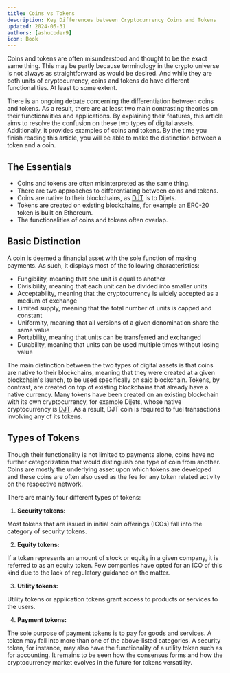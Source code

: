 ```yaml
---
title: Coins vs Tokens
description: Key Differences between Cryptocurrency Coins and Tokens
updated: 2024-05-31
authors: [ashucoder9]
icon: Book
---
```

Coins and tokens are often misunderstood and thought to be the exact same thing. This may be partly because terminology in the crypto universe is not always as straightforward as would be desired. And while they are both units of cryptocurrency, coins and tokens do have different functionalities. At least to some extent.

There is an ongoing debate concerning the differentiation between coins and tokens. As a result, there are at least two main contrasting theories on their functionalities and applications. By explaining their features, this article aims to resolve the confusion on these two types of digital assets. Additionally, it provides examples of coins and tokens. By the time you finish reading this article, you will be able to make the distinction between a token and a coin.

## The Essentials

- Coins and tokens are often misinterpreted as the same thing.
- There are two approaches to differentiating between coins and tokens.
- Coins are native to their blockchains, as [DJT](https://dijets.io/) is to Dijets.
- Tokens are created on existing blockchains, for example an ERC-20 token is built on Ethereum.
- The functionalities of coins and tokens often overlap.

## Basic Distinction

A coin is deemed a financial asset with the sole function of making payments. As such, it displays most of the following characteristics:

- Fungibility, meaning that one unit is equal to another
- Divisibility, meaning that each unit can be divided into smaller units
- Acceptability, meaning that the cryptocurrency is widely accepted as a medium of exchange
- Limited supply, meaning that the total number of units is capped and constant
- Uniformity, meaning that all versions of a given denomination share the same value
- Portability, meaning that units can be transferred and exchanged
- Durability, meaning that units can be used multiple times without losing value

The main distinction between the two types of digital assets is that coins are native to their blockchains, meaning that they were created at a given blockchain's launch, to be used specifically on said blockchain. Tokens, by contrast, are created on top of existing blockchains that already have a native currency. Many tokens have been created on an existing blockchain with its own cryptocurrency, for example Dijets, whose native cryptocurrency is [DJT](https://dijets.io/). As a result, DJT coin is required to fuel transactions involving any of its tokens.

## Types of Tokens

Though their functionality is not limited to payments alone, coins have no further categorization that would distinguish one type of coin from another. Coins are mostly the underlying asset upon which tokens are developed and these coins are often also used as the fee for any token related activity on the respective network.

There are mainly four different types of tokens:

1. **Security tokens:**

Most tokens that are issued in initial coin offerings (ICOs) fall into the category of security tokens.

2. **Equity tokens:**

If a token represents an amount of stock or equity in a given company, it is referred to as an equity token. Few companies have opted for an ICO of this kind due to the lack of regulatory guidance on the matter.

3. **Utility tokens:**

Utility tokens or application tokens grant access to products or services to the users.

4. **Payment tokens:**

The sole purpose of payment tokens is to pay for goods and services. A token may fall into more than one of the above-listed categories. A security token, for instance, may also have the functionality of a utility token such as for accounting. It remains to be seen how the consensus forms and how the cryptocurrency market evolves in the future for tokens versatility.